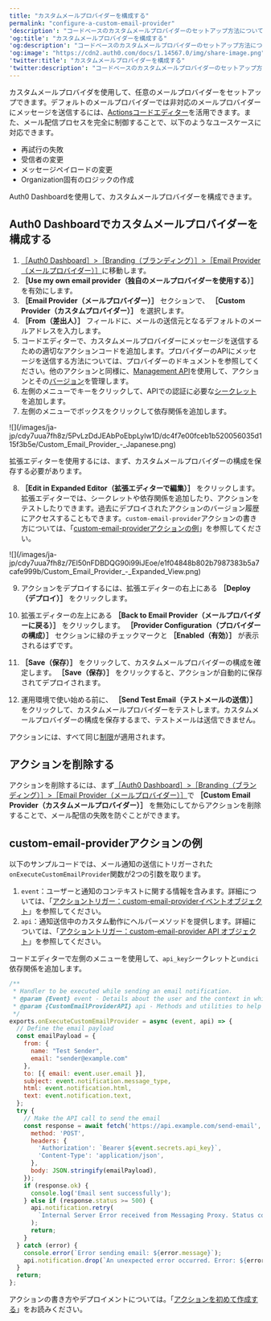 ```yaml
---
title: "カスタムメールプロバイダーを構成する"
permalink: "configure-a-custom-email-provider"
'description': "コードベースのカスタムメールプロバイダーのセットアップ方法について説明します。"
'og:title': "カスタムメールプロバイダーを構成する"
'og:description': "コードベースのカスタムメールプロバイダーのセットアップ方法について説明します。"
'og:image': "https://cdn2.auth0.com/docs/1.14567.0/img/share-image.png"
'twitter:title': "カスタムメールプロバイダーを構成する"
'twitter:description': "コードベースのカスタムメールプロバイダーのセットアップ方法について説明します。"
---
```


カスタムメールプロバイダを使用して、任意のメールプロバイダーをセットアップできます。デフォルトのメールプロバイダーでは非対応のメールプロバイダーにメッセージを送信するには、[Actionsコードエディター](/ja-jp/customize/actions/actions-overview)を活用できます。また、メール配信プロセスを完全に制御することで、以下のようなユースケースに対応できます。

* 再試行の失敗
* 受信者の変更
* メッセージペイロードの変更
* Organization固有のロジックの作成

<Tooltip data-tooltip-id="react-containers-DefinitionTooltip-0" href="/ja-jp/glossary?term=auth0-dashboard" tip="Auth0 Dashboard: サービスを構成するためのAuth0の主製品。" cta="用語集の表示">Auth0 Dashboard</Tooltip>を使用して、カスタムメールプロバイダーを構成できます。

## Auth0 Dashboardでカスタムメールプロバイダーを構成する

1. [［Auth0 Dashboard］>［Branding（ブランディング）］>［Email Provider（メールプロバイダー）］](https://manage.auth0.com/#/templates/provider)に移動します。
2. **［Use my own email provider（独自のメールプロバイダーを使用する）］** を有効にします。
3. **［Email Provider（メールプロバイダー）］** セクションで、 **［Custom Provider（カスタムプロバイダー）］** を選択します。
4. **［From（差出人）］** フィールドに、メールの送信元となるデフォルトのメールアドレスを入力します。
5. コードエディターで、カスタムメールプロバイダーにメッセージを送信するための適切なアクションコードを追加します。プロバイダーのAPIにメッセージを送信する方法については、プロバイダーのドキュメントを参照してください。他のアクションと同様に、[Management API](https://auth0.com/docs/api/management/v2/actions/get-actions)を使用して、アクションとその[バージョン](/ja-jp/customize/actions/manage-versions)を管理します。
6. 左側のメニューでキーをクリックして、APIでの認証に必要な[シークレット](/ja-jp/customize/actions/write-your-first-action)を追加します。
7. 左側のメニューでボックスをクリックして依存関係を追加します。

<Frame>![](/images/ja-jp/cdy7uua7fh8z/5PvLzDdJEAbPoEbpLylw1D/dc4f7e00fceb1b520056035d115f3b5e/Custom_Email_Provider_-_Japanese.png)</Frame>

<Callout icon="file-lines" color="#0EA5E9" iconType="regular">

拡張エディターを使用するには、まず、カスタムメールプロバイダーの構成を保存する必要があります。

</Callout>

8. **［Edit in Expanded Editor（拡張エディターで編集）］** をクリックします。拡張エディターでは、シークレットや依存関係を追加したり、アクションをテストしたりできます。過去にデプロイされたアクションのバージョン履歴にアクセスすることもできます。`custom-email-provider`アクションの書き方については、「[custom-email-providerアクションの例](#example-custom-email-provider-action)」を参照してください。

<Frame>![](/images/ja-jp/cdy7uua7fh8z/7El50nFDBDQG90i99iJEoe/e1f04848b802b7987383b5a7cafe999b/Custom_Email_Provider_-_Expanded_View.png)</Frame>

9. アクションをデプロイするには、拡張エディターの右上にある **［Deploy（デプロイ）］** をクリックします。

10. 拡張エディターの左上にある **［Back to Email Provider（メールプロバイダーに戻る）］** をクリックします。 **［Provider Configuration（プロバイダーの構成）］** セクションに緑のチェックマークと **［Enabled（有効）］** が表示されるはずです。

11. **［Save（保存）］** をクリックして、カスタムメールプロバイダーの構成を確定します。 **［Save（保存）］** をクリックすると、アクションが自動的に保存されてデプロイされます。

12. 運用環境で使い始める前に、 **［Send Test Email（テストメールの送信）］** をクリックして、カスタムメールプロバイダーをテストします。カスタムメールプロバイダーの構成を保存するまで、テストメールは送信できません。

<Callout icon="file-lines" color="#0EA5E9" iconType="regular">

アクションには、すべて同じ[制限](/ja-jp/customize/actions/limitations)が適用されます。

</Callout>

## アクションを削除する

アクションを削除するには、まず[［Auth0 Dashboard］>［Branding（ブランディング）］>［Email Provider（メールプロバイダー）］](https://manage.auth0.com/#/templates/provider)で **［Custom Email Provider（カスタムメールプロバイダー）］** を無効にしてからアクションを削除することで、メール配信の失敗を防ぐことができます。

## custom-email-providerアクションの例

以下のサンプルコードでは、メール通知の送信にトリガーされた`onExecuteCustomEmailProvider`関数が2つの引数を取ります。

1. `event`：ユーザーと通知のコンテキストに関する情報を含みます。詳細については、「[アクショントリガー：custom-email-providerイベントオブジェクト](https://auth0.com/docs/customize/email/configure-a-custom-email-provider/action-triggers-custom-email-provider-event-object)」を参照してください。
2. `api`：通知送信中のカスタム動作にヘルパーメソッドを提供します。詳細については、「[アクショントリガー：custom-email-provider API オブジェクト](https://auth0.com/docs/customize/email/configure-a-custom-email-provider/action-triggers-custom-email-provider-api-object)」を参照してください。

<Callout icon="file-lines" color="#0EA5E9" iconType="regular">

コードエディターで左側のメニューを使用して、`api_key`シークレットと`undici`依存関係を追加します。

</Callout>

```javascript lines expandable
/**
 * Handler to be executed while sending an email notification.
 * @param {Event} event - Details about the user and the context in which they are logging in.
 * @param {CustomEmailProviderAPI} api - Methods and utilities to help change the behavior of sending an email notification.
 */
exports.onExecuteCustomEmailProvider = async (event, api) => {
  // Define the email payload
  const emailPayload = {
    from: {
      name: "Test Sender",
      email: "sender@example.com"
    },
    to: [{ email: event.user.email }],
    subject: event.notification.message_type,
    html: event.notification.html,
    text: event.notification.text,
  };
  try {
    // Make the API call to send the email
    const response = await fetch('https://api.example.com/send-email', {
      method: 'POST',
      headers: {
        'Authorization': `Bearer ${event.secrets.api_key}`,
        'Content-Type': 'application/json',
      },
      body: JSON.stringify(emailPayload),
    });
    if (response.ok) {
      console.log('Email sent successfully');
    } else if (response.status >= 500) {
      api.notification.retry(
        `Internal Server Error received from Messaging Proxy. Status code: ${response.status}.`
      );
      return;
    }
  } catch (error) {
    console.error(`Error sending email: ${error.message}`);
    api.notification.drop(`An unexpected error occurred. Error: ${error.message}`);
  }
  return;
};
```

アクションの書き方やデプロイメントについては。「[アクションを初めて作成する](/ja-jp/customize/actions/write-your-first-action)」をお読みください。